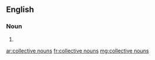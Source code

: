 ==English==

===Noun===
{{head|en|plural|head=[[collective]] [[noun]]s}}

# {{plural of|collective noun|lang=en}}

[[ar:collective nouns]]
[[fr:collective nouns]]
[[mg:collective nouns]]